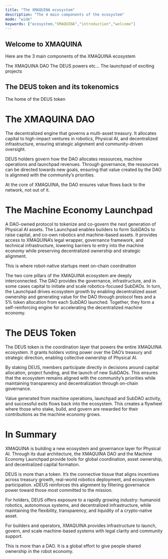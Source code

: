 ```yaml
---
title: "The XMAQUINA ecosystem"
description: "The 4 main components of the ecosystem"
mode: "wide"
keywords: ["ecosystem,"XMAQUINA","introduction","welcome"]
---
```


## Welcome to XMAQUINA

Here are the 3 main components of the XMAQUINA ecosystem

<Columns cols={3}>
  <Card title="The DAO" icon="users" href="/ecosystem/dao">
    The XMAQUINA DAO
  </Card>
  <Card title="The DEUS Labs" icon="flask" href="/ecosystem/deus-labs">
    The DEUS powers etc...
  </Card>
  <Card title="Machine Launchpad" icon="rocket" href="/ecosystem/launchpad">
    The launchpad of exciting projects
  </Card>
</Columns>

## The DEUS token and its tokenomics

  <Card title="DEUS token" icon="coins" 
    href="/token/tokenomics">
    The home of the DEUS token
  </Card>

# The XMAQUINA DAO

The decentralized engine that governs a multi-asset treasury. It allocates capital to high-impact ventures in robotics, Physical AI, and decentralized infrastructure, ensuring strategic alignment and community-driven oversight.

DEUS holders govern how the DAO allocates ressources, machine operations and launchpad revenues. Through governance, the ressources can be directed towards new goals, ensuring that value created by the DAO is alignmed with the community’s priorities.

At the core of XMAQUINA, the DAO ensures value flows back to the network, not out of it.

# The Machine Economy Launchpad

A DAO-owned protocol to tokenize and co-govern the next generation of Physical AI assets. The Launchpad enables builders to form SubDAOs to raise capital, and co-own robotics and machine-based assets. It provides access to XMAQUINA’s legal wrapper, governance framework, and technical infrastructure, lowering barriers to entry into the machine economy while preserving decentralized ownership and strategic alignment.

This is where robot-native startups meet on-chain coordination

The two core pillars of the XMAQUINA ecosystem are deeply interconnected. The DAO provides the governance, infrastructure, and in some cases capital to initiate and scale robotics-focused SubDAOs. In turn, the Launchpad drives ecosystem growth by enabling decentralized asset ownership and generating value for the DAO through protocol fees and a 5% token allocation from each SubDAO launched. Together, they form a self-reinforcing engine for accelerating the decentralized machine economy.

# The DEUS Token

The DEUS token is the coordination layer that powers the entire XMAQUINA ecosystem. It grants holders voting power over the DAO’s treasury and strategic direction, enabling collective ownership of Physical AI.

By staking DEUS, members participate directly in decisions around capital allocation, project funding, and the launch of new SubDAOs. This ensures that the ecosystem remains aligned with the community’s priorities while maintaining transparency and decentralization through on-chain governance.

Value generated from machine operations, launchpad and SubDAO activity, and successful exits flows back into the ecosystem. This creates a flywheel where those who stake, build, and govern are rewarded for their contributions as the machine economy grows.

# In Summary

XMAQUINA is building a new ecosystem and governance layer for Physical AI. Through its dual architecture, the XMAQUINA DAO and the Machine Economy Launchpad provide tools for global coordination, asset ownership, and decentralized capital formation.

DEUS is more than a token. It’s the connective tissue that aligns incentives across treasury growth, real-world robotics deployment, and ecosystem participation. xDEUS reinforces this alignment by filtering governance power toward those most committed to the mission.

For holders, DEUS offers exposure to a rapidly growing industry: humanoid robotics, autonomous systems, and decentralized infrastructure, while maintaining the flexibility, transparency, and liquidity of a crypto-native asset.

For builders and operators, XMAQUINA provides infrastructure to launch, govern, and scale machine-based systems with legal clarity and community support.

This is more than a DAO. It is a global effort to give people shared ownership in the robot economy.